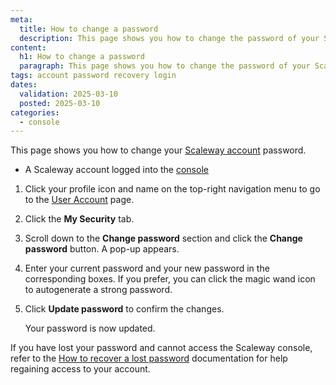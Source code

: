 ```yaml
---
meta:
  title: How to change a password
  description: This page shows you how to change the password of your Scaleway account.
content:
  h1: How to change a password
  paragraph: This page shows you how to change the password of your Scaleway account.
tags: account password recovery login
dates:
  validation: 2025-03-10
  posted: 2025-03-10
categories:
  - console
---
```


This page shows you how to change your [Scaleway account](https://console.scaleway.com) password.

<Macro id="requirements" />

- A Scaleway account logged into the [console](https://console.scaleway.com)

1. Click your profile icon and name on the top-right navigation menu to go to the [User Account](https://console.scaleway.com/account/security) page.
2. Click the **My Security** tab.
3. Scroll down to the **Change password** section and click the **Change password** button. A pop-up appears.
4. Enter your current password and your new password in the corresponding boxes.
    If you prefer, you can click the magic wand icon to autogenerate a strong password.
5. Click **Update password** to confirm the changes.

    Your password is now updated.

If you have lost your password and cannot access the Scaleway console, refer to the [How to recover a lost password](/account/how-to/recover-a-lost-password) documentation for help regaining access to your account.